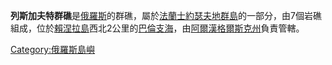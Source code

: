 '''列斯加夫特群礁'''是[[俄羅斯|俄羅斯]]的群礁，屬於[[法蘭士約瑟夫地群島|法蘭士約瑟夫地群島]]的一部分，由7個岩礁組成，位於[[賴涅拉島|賴涅拉島]]西北2公里的[[巴倫支海|巴倫支海]]，由[[阿爾漢格爾斯克州|阿爾漢格爾斯克州]]負責管轄。

{{Russia-geo-stub}}
[[Category:俄羅斯島嶼|Category:俄羅斯島嶼]]